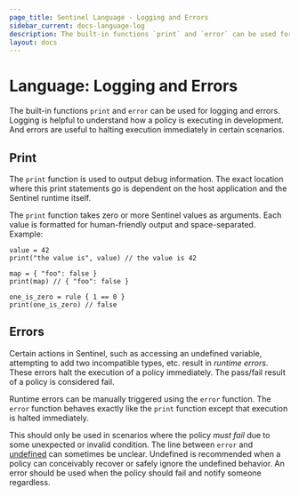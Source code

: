 ```yaml
---
page_title: Sentinel Language - Logging and Errors
sidebar_current: docs-language-log
description: The built-in functions `print` and `error` can be used for logging and errors.
layout: docs
---
```


# Language: Logging and Errors

The built-in functions `print` and `error` can be used for logging
and errors. Logging is helpful to understand how a policy is executing
in development. And errors are useful to halting execution immediately in
certain scenarios.

## Print

The `print` function is used to output debug information. The exact location
where this print statements go is dependent on the host application and
the Sentinel runtime itself.

The `print` function takes zero or more Sentinel values as arguments.
Each value is formatted for human-friendly output and space-separated.
Example:

```sentinel
value = 42
print("the value is", value) // the value is 42

map = { "foo": false }
print(map) // { "foo": false }

one_is_zero = rule { 1 == 0 }
print(one_is_zero) // false
```

## Errors

Certain actions in Sentinel, such as accessing an undefined variable,
attempting to add two incompatible types, etc. result in _runtime errors_.
These errors halt the execution of a policy immediately. The pass/fail result
of a policy is considered fail.

Runtime errors can be manually triggered using the `error` function.
The `error` function behaves exactly like the `print` function except that
execution is halted immediately.

This should only be used in scenarios where the policy _must fail_ due to
some unexpected or invalid condition. The line between `error` and
[undefined](/sentinel/language/undefined) can sometimes be unclear. Undefined
is recommended when a policy can conceivably recover or safely ignore the
undefined behavior. An error should be used when the policy should fail and
notify someone regardless.
